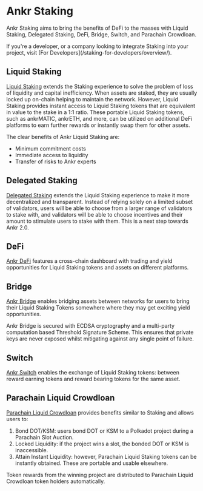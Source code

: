 
# Ankr Staking
Ankr Staking aims to bring the benefits of DeFi to the masses with Liquid Staking, Delegated Staking, DeFi, Bridge, Switch, and Parachain Crowdloan.

<Callout type="tip">
If you're a developer, or a company looking to integrate Staking into your project, visit [For Developers](/staking-for-developers/overview/).
</Callout>

## Liquid Staking
[Liquid Staking](/liquid-staking/overview/) extends the Staking experience to solve the problem of loss of liquidity and capital inefficiency.
When assets are staked, they are usually locked up on-chain helping to maintain the network. 
However, Liquid Staking provides instant access to Liquid Staking tokens that are equivalent in value to the stake in a 1:1 ratio. 
These portable Liquid Staking tokens, such as ankrMATIC, ankrETH, and more, can be utilized on additional DeFi platforms to earn further rewards or instantly swap them for other assets.

The clear benefits of Ankr Liquid Staking are: 
* Minimum commitment costs
* Immediate access to liquidity
* Transfer of risks to Ankr experts

## Delegated Staking
[Delegated Staking](/delegated-staking/ankr/overview/) extends the Liquid Staking experience to make it more decentralized and transparent.
Instead of relying solely on a limited subset of validators, users will be able to choose from a larger range of validators to stake with, and validators will be able to choose incentives and their amount to stimulate users to stake with them.
This is a next step towards Ankr 2.0.


## DeFi
[Ankr DeFi](/defi/overview/) features a cross-chain dashboard with trading and yield opportunities for Liquid Staking tokens and assets on different platforms.


## Bridge
[Ankr Bridge](/bridge/overview/) enables bridging assets between networks for users to bring their Liquid Staking Tokens somewhere where they may get exciting yield opportunities.

Ankr Bridge is secured with ECDSA cryptography and a multi-party computation based Threshold Signature Scheme. This ensures that private keys are never exposed whilst mitigating against any single point of failure.


## Switch
[Ankr Switch](/switch/overview/) enables the exchange of Liquid Staking tokens: between reward earning tokens and reward bearing tokens for the same asset.


## Parachain Liquid Crowdloan
[Parachain Liquid Crowdloan](/liquid-crowdloan/overview/) provides benefits similar to Staking and allows users to:
1. Bond DOT/KSM: users bond DOT or KSM to a Polkadot project during a Parachain Slot Auction. 
2. Locked Liquidity: if the project wins a slot, the bonded DOT or KSM is inaccessible.
3. Attain Instant Liquidity: however, Parachain Liquid Staking tokens can be instantly obtained. These are portable and usable elsewhere. 

Token rewards from the winning project are distributed to Parachain Liquid Crowdloan token holders automatically. 